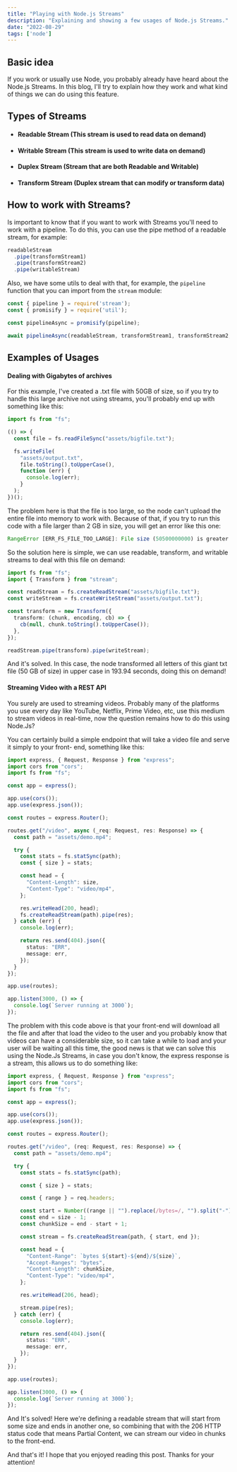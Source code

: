 ```yaml
---
title: "Playing with Node.js Streams"
description: "Explaining and showing a few usages of Node.js Streams."
date: "2022-08-29"
tags: ['node']
---
```


## Basic idea

If you work or usually use Node, you probably already have heard about the Node.js Streams. In this 
blog, I'll try to explain how they work and what kind of things we can do using this feature.

## Types of Streams

- #### Readable Stream (This stream is used to read data on demand)

- #### Writable Stream (This stream is used to write data on demand)

- #### Duplex Stream (Stream that are both Readable and Writable)

- #### Transform Stream (Duplex stream that can modify or transform data)

## How to work with Streams?

Is important to know that if you want to work with Streams you'll need to work with a pipeline. To do this, you can use the pipe method of a readable stream, for example:

```js
readableStream
  .pipe(transformStream1)
  .pipe(transformStream2)
  .pipe(writableStream)
```

Also, we have some utils to deal with that, for example, the `pipeline` function that you can import 
from the `stream` module:

```js
const { pipeline } = require('stream');
const { promisify } = require('util');

const pipelineAsync = promisify(pipeline);

await pipelineAsync(readableStream, transformStream1, transformStream2, writableStream)
```

## Examples of Usages

#### Dealing with Gigabytes of archives

For this example, I've created a .txt file with 50GB of size, so if you try to handle this large archive not 
using streams, you'll probably end up with something like this:

```js
import fs from "fs";

(() => {
  const file = fs.readFileSync("assets/bigfile.txt");

  fs.writeFile(
    "assets/output.txt",
    file.toString().toUpperCase(),
    function (err) {
      console.log(err);
    }
  );
})();
```

The problem here is that the file is too large, so the node can't upload the entire file into memory 
to work with. Because of that, if you try to run this code with a file larger than 2 GB in size, you will get 
an error like this one:

```js
RangeError [ERR_FS_FILE_TOO_LARGE]: File size (50500000000) is greater than 2 GB
```

So the solution here is simple, we can use readable, transform, and writable streams to deal with this file on demand:

```ts
import fs from "fs";
import { Transform } from "stream";

const readStream = fs.createReadStream("assets/bigfile.txt");
const writeStream = fs.createWriteStream("assets/output.txt");

const transform = new Transform({
  transform: (chunk, encoding, cb) => {
    cb(null, chunk.toString().toUpperCase());
  },
});

readStream.pipe(transform).pipe(writeStream);
```

And it's solved. In this case, the node transformed all letters of this giant txt file (50 GB of size) in 
upper case in 193.94 seconds, doing this on demand!

#### Streaming Video with a REST API

You surely are used to streaming videos. Probably many of the platforms you use every day like 
YouTube, Netflix, Prime Video, etc, use this medium to stream videos in real-time, now the question 
remains how to do this using Node.Js?

You can certainly build a simple endpoint that will take a video file and serve it simply to your front-
end, something like this:

```ts
import express, { Request, Response } from "express";
import cors from "cors";
import fs from "fs";

const app = express();

app.use(cors());
app.use(express.json());

const routes = express.Router();

routes.get("/video", async (_req: Request, res: Response) => {
  const path = "assets/demo.mp4";

  try {
    const stats = fs.statSync(path);
    const { size } = stats;

    const head = {
      "Content-Length": size,
      "Content-Type": "video/mp4",
    };

    res.writeHead(200, head);
    fs.createReadStream(path).pipe(res);
  } catch (err) {
    console.log(err);

    return res.send(404).json({
      status: "ERR",
      message: err,
    });
  }
});

app.use(routes);

app.listen(3000, () => {
  console.log(`Server running at 3000`);
});
```

The problem with this code above is that your front-end will download all the file and after that load 
the video to the user and you probably know that videos can have a considerable size, so it can take 
a while to load and your user will be waiting all this time, the good news is that we can solve this 
using the Node.Js Streams, in case you don't know, the express response is a stream, this allows us to 
do something like:

```ts
import express, { Request, Response } from "express";
import cors from "cors";
import fs from "fs";

const app = express();

app.use(cors());
app.use(express.json());

const routes = express.Router();

routes.get("/video", (req: Request, res: Response) => {
  const path = "assets/demo.mp4";

  try {
    const stats = fs.statSync(path);

    const { size } = stats;

    const { range } = req.headers;

    const start = Number((range || "").replace(/bytes=/, "").split("-")[0]);
    const end = size - 1;
    const chunkSize = end - start + 1;

    const stream = fs.createReadStream(path, { start, end });

    const head = {
      "Content-Range": `bytes ${start}-${end}/${size}`,
      "Accept-Ranges": "bytes",
      "Content-Length": chunkSize,
      "Content-Type": "video/mp4",
    };

    res.writeHead(206, head);

    stream.pipe(res);
  } catch (err) {
    console.log(err);

    return res.send(404).json({
      status: "ERR",
      message: err,
    });
  }
});

app.use(routes);

app.listen(3000, () => {
  console.log(`Server running at 3000`);
});
```

And It's solved! Here we're defining a readable stream that will start from some size and ends in 
another one, so combining that with the 206 HTTP status code that means Partial Content, we can 
stream our video in chunks to the front-end.

And that's it! I hope that you enjoyed reading this post. Thanks for your attention!